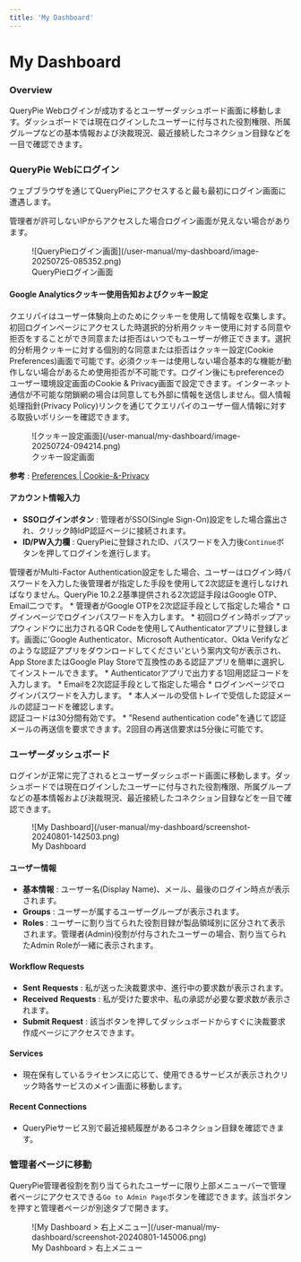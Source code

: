 ```yaml
---
title: 'My Dashboard'
---
```



# My Dashboard

### Overview

QueryPie Webログインが成功するとユーザーダッシュボード画面に移動します。ダッシュボードでは現在ログインしたユーザーに付与された役割権限、所属グループなどの基本情報および決裁現況、最近接続したコネクション目録などを一目で確認できます。

### QueryPie Webにログイン

ウェブブラウザを通じてQueryPieにアクセスすると最も最初にログイン画面に遭遇します。

<Callout type="info">
管理者が許可しないIPからアクセスした場合ログイン画面が見えない場合があります。
</Callout>

<figure data-layout="center" data-align="center">
![QueryPieログイン画面](/user-manual/my-dashboard/image-20250725-085352.png)
<figcaption>
QueryPieログイン画面
</figcaption>
</figure>


#### Google Analyticsクッキー使用告知およびクッキー設定

クエリパイはユーザー体験向上のためにクッキーを使用して情報を収集します。初回ログインページにアクセスした時選択的分析用クッキー使用に対する同意や拒否をすることができ同意または拒否はいつでもユーザーが修正できます。選択的分析用クッキーに対する個別的な同意または拒否はクッキー設定(Cookie Preferences)画面で可能です。必須クッキーは使用しない場合基本的な機能が動作しない場合があるため使用拒否が不可能です。ログイン後にもpreferenceのユーザー環境設定画面のCookie & Privacy画面で設定できます。インターネット通信が不可能な閉鎖網の場合は同意しても外部に情報を送信しません。個人情報処理指針(Privacy Policy)リンクを通じてクエリパイのユーザー個人情報に対する取扱いポリシーを確認できます。<br/>

<figure data-layout="center" data-align="center">
![クッキー設定画面](/user-manual/my-dashboard/image-20250724-094214.png)
<figcaption>
クッキー設定画面
</figcaption>
</figure>

**参考**  : [Preferences | Cookie-&-Privacy](preferences#cookie-%26-privacy)

#### アカウント情報入力

*  **SSOログインボタン**  : 管理者がSSO(Single Sign-On)設定をした場合露出され、クリック時IdP認証ページに接続されます。
*  **ID/PW入力欄**  : QueryPieに登録されたID、パスワードを入力後`Continue`ボタンを押してログインを進行します。

<Callout type="info">
管理者がMulti-Factor Authentication設定をした場合、ユーザーはログイン時パスワードを入力した後管理者が指定した手段を使用して2次認証を進行しなければなりません。QueryPie 10.2.2基準提供される2次認証手段はGoogle OTP、Email二つです。
* 管理者がGoogle OTPを2次認証手段として指定した場合
    * ログインページでログインパスワードを入力します。
    * 初回ログイン時ポップアップウィンドウに出力されるQR Codeを使用してAuthenticatorアプリに登録します。画面に'Google Authenticator、Microsoft Authenticator、Okta Verifyなどのような認証アプリをダウンロードしてください'という案内文句が表示され、App StoreまたはGoogle Play Storeで互換性のある認証アプリを簡単に選択してインストールできます。
    * Authenticatorアプリで出力する1回用認証コードを入力します。
* Emailを2次認証手段として指定した場合
    * ログインページでログインパスワードを入力します。
    * 本人メールの受信トレイで受信した認証メールの認証コードを確認します。<br/>認証コードは30分間有効です。 
    * "Resend authentication code"を通じて認証メールの再送信を要求できます。2回目の再送信要求は5分後に可能です。 
</Callout>

### ユーザーダッシュボード

ログインが正常に完了されるとユーザーダッシュボード画面に移動します。ダッシュボードでは現在ログインしたユーザーに付与された役割権限、所属グループなどの基本情報および決裁現況、最近接続したコネクション目録などを一目で確認できます。

<figure data-layout="center" data-align="center">
![My Dashboard](/user-manual/my-dashboard/screenshot-20240801-142503.png)
<figcaption>
My Dashboard
</figcaption>
</figure>

#### ユーザー情報

*  **基本情報**  : ユーザー名(Display Name)、メール、最後のログイン時点が表示されます。
*  **Groups**  : ユーザーが属するユーザーグループが表示されます。
*  **Roles**  : ユーザーに割り当てられた役割目録が製品領域別に区分されて表示されます。管理者(Admin)役割が付与されたユーザーの場合、割り当てられたAdmin Roleが一緒に表示されます。

#### Workflow Requests

*  **Sent**   **Requests**  : 私が送った決裁要求中、進行中の要求数が表示されます。
*  **Received**   **Requests**  : 私が受けた要求中、私の承認が必要な要求数が表示されます。
*  **Submit Request**  : 該当ボタンを押してダッシュボードからすぐに決裁要求作成ページにアクセスできます。

#### Services

* 現在保有しているライセンスに応じて、使用できるサービスが表示されクリック時各サービスのメイン画面に移動します。

#### Recent Connections

* QueryPieサービス別で最近接続履歴があるコネクション目録を確認できます。


### 管理者ページに移動

QueryPie管理者役割を割り当てられたユーザーに限り上部メニューバーで管理者ページにアクセスできる`Go to Admin Page`ボタンを確認できます。該当ボタンを押すと管理者ページが別途タブで開きます。

<figure data-layout="center" data-align="center">
![My Dashboard &gt; 右上メニュー](/user-manual/my-dashboard/screenshot-20240801-145006.png)
<figcaption>
My Dashboard &gt; 右上メニュー
</figcaption>
</figure>


